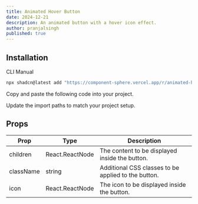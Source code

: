 ```yaml
---
title: Animated Hover Button
date: 2024-12-21
description: An animated button with a hover icon effect.
author: pranjalsingh
published: true
---
```


<ComponentPreview name="animated-hover-button-demo" />


## Installation

<Tabs defaultValue="cli">

<TabsList>
  <TabsTrigger value="cli">CLI</TabsTrigger>
  <TabsTrigger value="manual">Manual</TabsTrigger>
</TabsList>
<TabsContent value="cli">

```bash
npx shadcn@latest add "https://component-sphere.vercel.app/r/animated-hover-button"
```

</TabsContent>

<TabsContent value="manual">

<Steps>

<Step>Copy and paste the following code into your project.</Step>

<ComponentSource name="animated-hover-button" />

<Step>Update the import paths to match your project setup.</Step>

</Steps>

</TabsContent>

</Tabs>

## Props

| Prop      | Type            | Description                                         |
| --------- | --------------- | --------------------------------------------------- |
| children  | React.ReactNode | The content to be displayed inside the button.      |
| className | string          | Additional CSS classes to be applied to the button. |
| icon      | React.ReactNode | The icon to be displayed inside the button.         |
